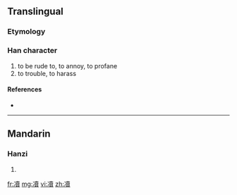 ==Translingual==

===Etymology===
{{Han compound|冫|賣|c1=s|c2=p|t1=|ls=psc}}

===Han character===
{{Han char|rn=15|rad=冫|as=15|sn=17|four=|canj=戈一土田金 (IMGWC)}}

# to be rude to, to annoy, to profane
# to trouble, to harass

====References====
* {{Han ref|kx=0133.491|hdz=10302.020|uh=51DF|ud=20959}}

----

==Mandarin==

===Hanzi===
{{cmn-hanzi|pin=[[dú]] ([[du2]])|wg=tu<sup>2</sup>}}

# {{defn|Mandarin}}

[[fr:凟]]
[[mg:凟]]
[[vi:凟]]
[[zh:凟]]